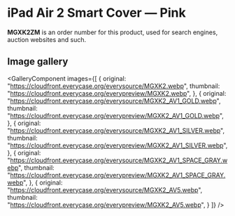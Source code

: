 
# iPad Air 2 Smart Cover — Pink

<Callout type='info' emoji='👉🏻'>**MGXK2ZM** is an order number for this product, used for search engines, auction websites and such.</Callout>

## Image gallery

<GalleryComponent
    images={[
      {
        original: "https://cloudfront.everycase.org/everysource/MGXK2.webp",
        thumbnail: "https://cloudfront.everycase.org/everypreview/MGXK2.webp",
      },
      {
        original: "https://cloudfront.everycase.org/everysource/MGXK2_AV1_GOLD.webp",
        thumbnail: "https://cloudfront.everycase.org/everypreview/MGXK2_AV1_GOLD.webp",
      },
      {
        original: "https://cloudfront.everycase.org/everysource/MGXK2_AV1_SILVER.webp",
        thumbnail: "https://cloudfront.everycase.org/everypreview/MGXK2_AV1_SILVER.webp",
      },
      {
        original: "https://cloudfront.everycase.org/everysource/MGXK2_AV1_SPACE_GRAY.webp",
        thumbnail: "https://cloudfront.everycase.org/everypreview/MGXK2_AV1_SPACE_GRAY.webp",
      },
      {
        original: "https://cloudfront.everycase.org/everysource/MGXK2_AV5.webp",
        thumbnail: "https://cloudfront.everycase.org/everypreview/MGXK2_AV5.webp",
      }
    ]}
  />
